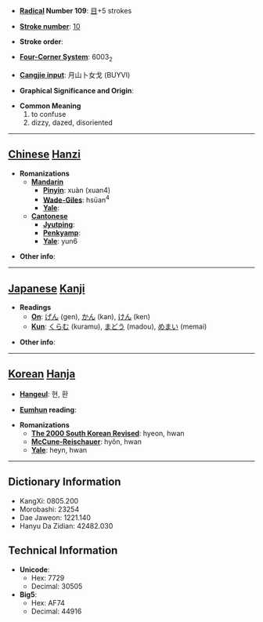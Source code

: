 * '''[[Wiktionary:Chinese radical index| Radical]] Number 109''': [[Wiktionary:Chinese radical index 目|目]]+5 strokes

* '''[[Wiktionary:Chinese total strokes index|Stroke number]]''': [[Wiktionary:Chinese total strokes index 10|10]]

* '''Stroke order''': 

* '''[[Wiktionary:Chinese four corner index|Four-Corner System]]''': 6003<sub>2</sub>

* '''[[Wiktionary:Chinese Cangjie index|Cangjie input]]''': 月山卜女戈 (BUYVI)

* '''Graphical Significance and Origin''': 

* '''Common Meaning'''
*#to confuse
*# dizzy, dazed, disoriented


----

== [[Chinese]] [[Hanzi]] ==

* '''Romanizations'''
** '''[[Mandarin]]'''
*** '''[[Pinyin]]''': xuàn (xuan4)
*** '''[[Wade-Giles]]''': hsüan<sup>4</sup>
*** '''[[Yale]]''': 
** '''[[Cantonese]]'''
*** '''[[Jyutping]]''':
*** '''[[Penkyamp]]''': 
*** '''[[Yale]]''': yun6

* '''Other info''': 

----

== [[Japanese]] [[Kanji]] ==

* '''Readings'''
** '''[[On]]''': [[げん]] (gen), [[かん]] (kan), [[けん]] (ken)
** '''[[Kun]]''': [[くらむ]] (kuramu), [[まどう]] (madou), [[めまい]] (memai)

* '''Other info''':  

----

== [[Korean]] [[Hanja]] ==

* '''[[Hangeul]]''': 현, 환

* '''[[Eumhun]] reading''': 

* '''Romanizations'''
** '''[[The 2000 South Korean Revised Romanization|The 2000 South Korean Revised]]''': hyeon, hwan
** '''[[McCune-Reischauer]]''': hyŏn, hwan
** '''[[Yale]]''': heyn, hwan

----

== Dictionary Information ==

* KangXi: 0805.200
* Morobashi: 23254
* Dae Jaweon: 1221.140
* Hanyu Da Zidian: 42482.030

== Technical Information ==

* '''Unicode''':
** Hex: 7729
** Decimal: 30505
* '''Big5''':
** Hex: AF74
** Decimal: 44916
